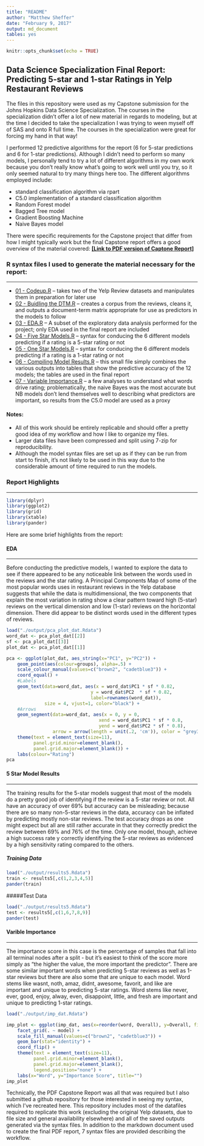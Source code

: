 ```yaml
---
title: "README"
author: "Matthew Sheffer"
date: "February 9, 2017"
output: md_document
tables: yes
---
```


```r
knitr::opts_chunk$set(echo = TRUE)
```

## Data Science Specialization Final Report:  Predicting 5-star and 1-star Ratings in Yelp Restaurant Reviews

The files in this repository were used as my Capstone submission for the Johns Hopkins Data Science Specialization.  The courses in the specialization didn't offer a lot of new material in regards to modeling, but at the time I decided to take the specialization I was trying to ween myself off of SAS and onto R full time.  The courses in the specialization were great for forcing my hand in that way!

I performed 12 predictive algorithms for the report (6 for 5-star predictions and 6 for 1-star predictions).  Although I didn't need to perform so many models, I personally tend to try a lot of different algorithms in my own work because you don't really know what's going to work well until you try, so it only seemed natural to try many things here too. The different algorithms employed include:

* standard classification algorithm via rpart
* C5.0 implementation of a standard classification algorithm
* Random Forest model
* Bagged Tree model
* Gradient Boosting Machine
* Naive Bayes model

There were specific requirements for the Capstone project that differ from how I might typically work but the final Capstone report offers a good overview of the material covered:  [**[Link to PDF version of Captone Report]**](https://github.com/msheffer2/Data-Science-Specialization/blob/master/report/Capstone_Report.pdf)

### R syntax files I used to generate the material necessary for the report:

-----

* [01 - Codeup.R](https://github.com/msheffer2/Data-Science-Specialization/blob/master/01%20-%20Codeup.R) -- takes two of the Yelp Review datasets and manipulates them in preparation for later use
* [02 - Buidling the DTM.R](https://github.com/msheffer2/Data-Science-Specialization/blob/master/02%20-%20Building%20the%20DTM.R) -- creates a corpus from the reviews, cleans it, and outputs a document-term matrix appropriate for use as predictors in the models to follow
* [03 - EDA.R](https://github.com/msheffer2/Data-Science-Specialization/blob/master/03%20-%20EDA.R) -- A subset of the exploratory data analysis performed for the project; only EDA used in the final report are included 
* [04 - Five Star Models.R](https://github.com/msheffer2/Data-Science-Specialization/blob/master/04%20-%20Five%20Star%20Models.R) -- syntax for conducing the 6 different models predicting if a rating is a 5-star rating or not 
* [05 - One Star Models.R](https://github.com/msheffer2/Data-Science-Specialization/blob/master/05%20-%20One%20Star%20Models.R) -- syntax for conducing the 6 different models predicting if a rating is a 1-star rating or not
* [06 - Compiling Model Results.R](https://github.com/msheffer2/Data-Science-Specialization/blob/master/06%20-%20Compiling%20Model%20Results.R) -- this small file simply combines the various outputs into tables that show the predictive accuracy of the 12 models; the tables are used in the final report
* [07 - Variable Importance.R](https://github.com/msheffer2/Data-Science-Specialization/blob/master/07%20-%20Variable%20Importance.R) -- a few analyses to understand what words drive rating; problematically, the naive Bayes was the most accurate but NB models don't lend themselves well to describing what predictors are important, so results from the C5.0 model are used as a proxy

#### Notes:
* All of this work should be entirely replicable and should offer a pretty good idea of my workflow and how I like to organize my files.
* Larger data files have been compressed and split using 7-zip for reproducibility.
* Although the model syntax files are set up as if they can be run from start to finish, it's not likely to be used in this way due to the considerable amount of time required to run the models.

### Report Highlights

-----

```r
library(dplyr)
library(ggplot2)
library(grid)
library(xtable)
library(pander)
```

Here are some brief highlights from the report:

#### EDA

-----

Before conducting the predictive models, I wanted to explore the data to see if there appeared to be any noticeable link between the words used in the reviews and the star rating.  A Principal Components Map of some of the most popular words uses in restaurant reviews in the Yelp database suggests that while the data is multidimensional, the two components that explain the most variation in rating show a clear pattern toward high (5-star) reviews on the vertical dimension and low (1-star) reviews on the horizontal dimension.  There did appear to be distinct words used in the different types of reviews.

```r
load("./output/pca_plot_dat.Rdata")
word_dat <- pca_plot_dat[[2]]
sf <- pca_plot_dat[[3]]
plot_dat <- pca_plot_dat[[1]]

pca <- ggplot(plot_dat, aes_string(x="PC1", y="PC2")) + 
    geom_point(aes(colour=groups), alpha=.5) + 
    scale_colour_manual(values=c("brown2", "cadetblue3")) + 
    coord_equal() + 
    #Labels
    geom_text(data=word_dat, aes(x = word_dat$PC1 * sf * 0.82, 
                               y = word_dat$PC2  * sf * 0.82, 
                               label=rownames(word_dat)), 
              size = 4, vjust=1, color="black") + 
    #Arrows
    geom_segment(data=word_dat, aes(x = 0, y = 0, 
                                  xend = word_dat$PC1 * sf * 0.8, 
                                  yend = word_dat$PC2 * sf * 0.8), 
                 arrow = arrow(length = unit(.2, 'cm')), color = "grey30") + 
    theme(text = element_text(size=11), 
          panel.grid.minor=element_blank(),
          panel.grid.major=element_blank()) +
    labs(colour="Rating")
pca
```


#### 5 Star Model Results

-----

The training results for the 5-star models suggest that most of the models do a pretty good job of identifying if the review is a 5-star review or not.  All have an accuracy of over 69% but accuracy can be misleading; because there are so many non-5-star reviews in the data, accuracy can be inflated by predicting mostly non-star reviews.  The test accuracy drops as one might expect but all are still rather accurate in that they correctly predict the review between 69% and 76% of the time.  Only one model, though, achieve a high success rate y correctly identifying the 5-star reviews as evidenced by a high sensitivity rating compared to the others.  

##### Training Data
```r
load("./output/results5.Rdata")
train <- results5[,c(1,2,3,4,5)]
pander(train)

```

#####Test Data
```r
load("./output/results5.Rdata")
test <- results5[,c(1,6,7,8,9)]
pander(test)
```

#### Varible Importance

-----

The importance score in this case is the percentage of samples that fall into all terminal nodes after a split - but it's easiest to think of the score more simply as "the higher the value, the more important the predictor". There are some similar important words when predicting 5-star reviews as well as 1-star reviews but there are also some that are unique to each model.  Word stems like wasnt, noth, amaz, didnt, awesome, favorit, and like are important and unique to predicting 5-star ratings.  Word stems like never, ever, good, enjoy, alway, even, disappoint, little, and fresh are important and unique to predicting 1-star ratings.

```r
load("./output/imp_dat.Rdata")

imp_plot <- ggplot(imp_dat, aes(x=reorder(word, Overall), y=Overall, fill=model)) +
    facet_grid(. ~ model) + 
    scale_fill_manual(values=c("brown2", "cadetblue3")) +
    geom_bar(stat="identity") +
    coord_flip() +
    theme(text = element_text(size=11), 
          panel.grid.minor=element_blank(),
          panel.grid.major=element_blank(),
          legend.position="none") +
    labs(x="Word", y="Importance Score", title="")
imp_plot
```

Technically, the PDF Capstone Report was all that was required but I also submitted a github repository for those interested in seeing my syntax, which I've recreated here.  This repository includes most of the datafiles required to replicate this work (excluding the original Yelp datasets, due to file size and general availability elsewhere) and all of the saved outputs generated via the syntax files.  In addition to the markdown document used to create the final PDF report, 7 syntax files are provided describing the workflow.


